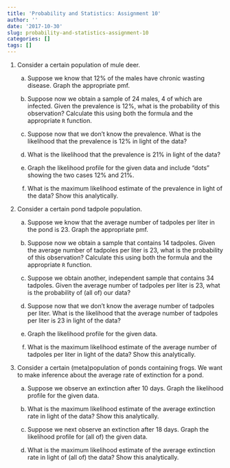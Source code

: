 ```yaml
---
title: 'Probability and Statistics: Assignment 10'
author: ''
date: '2017-10-30'
slug: probability-and-statistics-assignment-10
categories: []
tags: []
---
```


1.  Consider a certain population of mule deer.

    a.  Suppose we know that 12% of the males have chronic wasting disease. Graph the appropriate pmf.
    
    a.  Suppose now we obtain a sample of 24 males, 4 of which are infected. Given the prevalence is 12%, what is the probability of this observation? Calculate this using both the formula and the appropriate `R` function.
    
    a.  Suppose now that we don't know the prevalence. What is the likelihood that the prevalence is 12% in light of the data?
    
    a.  What is the likelihood that the prevalence is 21% in light of the data?
    
    a.  Graph the likelihood profile for the given data and include "dots" showing the two cases 12% and 21%.
    
    a.  What is the maximum likelihood estimate of the prevalence in light of the data? Show this analytically.
    
1.  Consider a certain pond tadpole population.

    a.  Suppose we know that the average number of tadpoles per liter in the pond is 23. Graph the appropriate pmf.
    
    a.  Suppose now we obtain a sample that contains 14 tadpoles. Given the average number of tadpoles per liter is 23, what is the probability of this observation? Calculate this using both the formula and the appropriate `R` function.
    
    a.  Suppose we obtain another, independent sample that contains 34 tadpoles. Given the average number of tadpoles per liter is 23, what is the probability of (all of) our data?
    
    a.  Suppose now that we don't know the average number of tadpoles per liter. What is the likelihood that the average number of tadpoles per liter is 23 in light of the data?
    
    a.  Graph the likelihood profile for the given data.
    
    a.  What is the maximum likelihood estimate of the average number of tadpoles per liter in light of the data? Show this analytically.
    
1.  Consider a certain (meta)population of ponds containing frogs. We want to make inference about the average rate of extinction for a pond.

    a.  Suppose we observe an extinction after 10 days. Graph the likelihood profile for the given data.
    
    a.  What is the maximum likelihood estimate of the average extinction rate in light of the data? Show this analytically.
    
    a.  Suppose we next observe an extinction after 18 days. Graph the likelihood profile for (all of) the given data.
    
    a.  What is the maximum likelihood estimate of the average extinction rate in light of (all of) the data? Show this analytically.